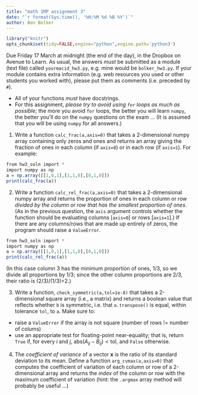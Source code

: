 ```yaml
---
title: "math 1MP assignment 3"
date: "`r format(Sys.time(), '%H:%M %d %B %Y')`"
author: Ben Bolker
---
```

```r
library("knitr")
opts_chunk$set(tidy=FALSE,engine="python",engine.path='python3')
```

Due Friday 17 March at midnight (the end of the day), in the Dropbox on Avenue to Learn. As usual, the answers *must* be submitted as a module (text file) called `yourmacid_hw3.py`, e.g. mine would be `bolker_hw3.py`.  If your module contains extra information (e.g. web resources you used or other students you worked with), please put them as comments (i.e. preceded by `#`).

- All of your functions *must* have docstrings.
- For this assignment, *please try to avoid using `for` loops as much as possible*; the more you avoid `for` loops, the better you will learn `numpy`, the better you'll do on the `numpy` questions on the exam ... (It is assumed that you will be using `numpy` for all answers.)

1. Write a function `calc_frac(a,axis=0)` that takes a 2-dimensional numpy array containing only zeros and ones and returns an array giving the fraction of ones in each column (if `axis=0`) or in each row (if `axis=1`). For example: 
```r
from hw3_soln import *
import numpy as np
a = np.array([[1,0,1],[1,1,0],[0,1,0]])
print(calc_frac(a))
```                  
2. Write a function `calc_rel_frac(a,axis=0)` that takes a 2-dimensional numpy array and returns the proportion of ones in each column or row *divided by the column or row that has the smallest proportion of ones*. (As in the previous question, the `axis` argument controls whether the function should be evaluating columns [`axis=0`] or rows [`axis=1`].) If there are any columns/rows that are made up entirely of zeros, the program should raise a `ValueError`.
```r
from hw3_soln import *
import numpy as np
a = np.array([[1,0,1],[1,1,0],[0,1,0]])
print(calc_rel_frac(a))
```
(In this case column 3 has the minimum proportion of ones, 1/3, so we divide all proportions by 1/3; since the other column proportions are 2/3, their ratio is (2/3)/(1/3)=2.)

3. Write a function, `check_symmetric(a,tol=1e-8)` that takes a 2-dimensional square array (i.e., a matrix) and returns a boolean value that reflects whether `b` is symmetric, i.e. that `a.transpose()` is equal, within tolerance `tol`, to `a`. Make sure to:
- raise a `ValueError` if the array is not square (number of rows != number of colums)
- use an appropriate test for floating-point near-equality; that is, return `True` if, for every $i$ and $j$, $\textrm{abs}(A_{ij}-B_{ij})<\textrm{tol}$, and `False` otherwise.

4. The *coefficient of variance* of a vector $\mathbf x$ is the ratio of its standard deviation to its mean. Define a function `arg_cvmax(a,axis=0)` that computes the coefficient of variation of each column or row of a 2-dimensional array and returns the *index* of the column or row with the maximum coefficient of variation (hint: the `.argmax` array method will probably be useful ...)




